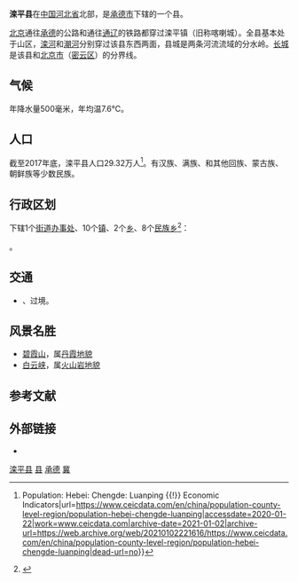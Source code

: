 {{Expand|time=2013-02-15T02:36:04+00:00 }}
{{Infobox China County
| county =滦平县
| Photo =Luanping.jpg
| Photoname=
| state =[[河北省|河北省]]
| map =
| map size =
| mapofstate=
| Pinyin = Luánpíng Xiàn
| Belong =[[河北省|河北省]][[承德市|承德市]]
| Types=[[县|县]]
| admincode =
| founded =
| seat =滦平镇北山
| officerTitle=
| officer =
| division =
| town=
| township=
| subdistrict=
| post code=068250
| phone code =0314
| coordinate =
| area =3195[[平方千米|平方千米]]
| area land =
| area water =
| census yr =
| pop =29.32万 (2017)
| density =
| web =
}}
'''滦平县'''在[[中国|中国]][[河北省|河北省]]北部，是[[承德市|承德市]]下辖的一个县。

[[北京|北京]]通往[[承德|承德]]的公路和通往[[通辽|通辽]]的铁路都穿过滦平镇（旧称喀喇城）。全县基本处于山区，[[滦河|滦河]]和[[潮河|潮河]]分别穿过该县东西两面，县城是两条河流流域的分水岭。[[长城|长城]]是该县和[[北京市|北京市]]（[[密云区|密云区]]）的分界线。

== 气候 ==
年降水量500毫米，年均温7.6℃。

== 人口 ==
截至2017年底，滦平县人口29.32万人<ref>{{Cite web|title=China {{!}} Population: Hebei: Chengde: Luanping {{!}} Economic Indicators|url=https://www.ceicdata.com/en/china/population-county-level-region/population-hebei-chengde-luanping|accessdate=2020-01-22|work=www.ceicdata.com|archive-date=2021-01-02|archive-url=https://web.archive.org/web/20210102221616/https://www.ceicdata.com/en/china/population-county-level-region/population-hebei-chengde-luanping|dead-url=no}}</ref>。有汉族、满族、和其他回族、蒙古族、朝鲜族等少数民族。

== 行政区划 ==
{{PAGENAMEBASE}}下辖1个[[街道办事处|街道办事处]]、10个[[行政建制镇|镇]]、2个[[乡_(中华人民共和国)|乡]]、8个[[民族乡|民族乡]]<ref>{{PRC admin/ref sgc|13/08/24}}</ref>：

{{PRC admin/children|13/08/24}}。

== 交通 ==
* {{中国国道名|101}}、{{中国国道名|335}}过境。

== 风景名胜 ==
*[[碧霞山|碧霞山]]，属[[丹霞地貌|丹霞地貌]]
*[[白云峡|白云峡]]，属[[火山岩地貌|火山岩地貌]]

== 参考文献 ==
{{Reflist}}

== 外部链接 ==
* {{Official website|http://www.lpx.gov.cn/|name=滦平县人民政府门户网站}}

{{滦平县行政区划}}
{{承德市行政区划}}
{{河北行政区划}}
{{国家级贫困县|前}}
{{中華民國熱河省行政區劃}}
{{Authority control}}

[[Category:滦平县|]]
[[Category:承德区县|县]]
[[Category:河北省县份|承德]]
[[Category:原国家级贫困县|冀]]